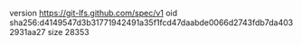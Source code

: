 version https://git-lfs.github.com/spec/v1
oid sha256:d4149547d3b31771942491a35f1fcd47daabde0066d2743fdb7da4032931aa27
size 28353
